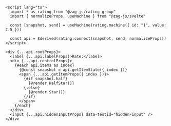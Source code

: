```svelte
<script lang="ts">
  import * as rating from "@zag-js/rating-group"
  import { normalizeProps, useMachine } from "@zag-js/svelte"

  const [snapshot, send] = useMachine(rating.machine({ id: "1", value: 2.5 }))

  const api = $derived(rating.connect(snapshot, send, normalizeProps))
</script>

<div {...api.rootProps}>
  <label {...api.labelProps}>Rate:</label>
  <div {...api.controlProps}>
    {#each api.items as index}
      {@const snapshot = api.getItemState({ index })}
      <span {...api.getItemProps({ index })}>
        {#if snapshot.half}
          {@render HalfStar()}
        {:else}
          {@render Star()}
        {/if}
      </span>
    {/each}
  </div>
  <input {...api.hiddenInputProps} data-testid="hidden-input" />
</div>
```

